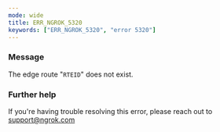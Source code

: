 ```yaml
---
mode: wide
title: ERR_NGROK_5320
keywords: ["ERR_NGROK_5320", "error 5320"]
---
```


### Message

The edge route "`RTEID`" does not exist.

### Further help

If you're having trouble resolving this error, please reach out to [support@ngrok.com](mailto:support@ngrok.com?subject=Help%20with%20ERR_NGROK_5320)
